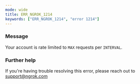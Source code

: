 ```yaml
---
mode: wide
title: ERR_NGROK_1214
keywords: ["ERR_NGROK_1214", "error 1214"]
---
```



### Message

Your account is rate limited to `MAX` requests per `INTERVAL`.

<ErrorDetails />

### Further help

If you're having trouble resolving this error, please reach out to [support@ngrok.com](mailto:support@ngrok.com?subject=Help%20with%20ERR_NGROK_1214)
